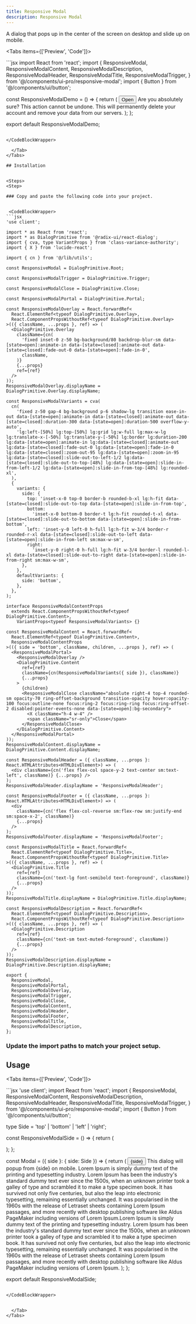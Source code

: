 ```yaml
---
title: Responsive Modal
description: Responsive Modal
---
```



A dialog that pops up in the center of the screen on desktop and slide up on mobile.


<Tabs items={['Preview', 'Code']}>
  <Tab value="Preview">
  <div className="flex-row-center pt-4">
    <ResponsiveModalDemo/>
  </div>
  </Tab>
  <Tab value="Code">

<CodeBlockWrapper>
```jsx
import React from 'react';
import {
  ResponsiveModal,
  ResponsiveModalContent,
  ResponsiveModalDescription,
  ResponsiveModalHeader,
  ResponsiveModalTitle,
  ResponsiveModalTrigger,
} from '@/components/ui-pro/responsive-modal';
import { Button } from '@/components/ui/button';

const ResponsiveModalDemo = () => {
  return (
    <ResponsiveModal>
      <ResponsiveModalTrigger asChild>
        <Button variant="outline">Open</Button>
      </ResponsiveModalTrigger>
      <ResponsiveModalContent>
        <ResponsiveModalHeader>
          <ResponsiveModalTitle>Are you absolutely sure?</ResponsiveModalTitle>
          <ResponsiveModalDescription>
            This action cannot be undone. This will permanently delete your account and remove your
            data from our servers.
          </ResponsiveModalDescription>
        </ResponsiveModalHeader>
      </ResponsiveModalContent>
    </ResponsiveModal>
  );
};

export default ResponsiveModalDemo;
```
  
</CodeBlockWrapper>
  
  </Tab>
</Tabs>

## Installation

 
<Steps>
<Step>
 
### Copy and paste the following code into your project.

 
 <CodeBlockWrapper>
```jsx
'use client';

import * as React from 'react';
import * as DialogPrimitive from '@radix-ui/react-dialog';
import { cva, type VariantProps } from 'class-variance-authority';
import { X } from 'lucide-react';

import { cn } from '@/lib/utils';

const ResponsiveModal = DialogPrimitive.Root;

const ResponsiveModalTrigger = DialogPrimitive.Trigger;

const ResponsiveModalClose = DialogPrimitive.Close;

const ResponsiveModalPortal = DialogPrimitive.Portal;

const ResponsiveModalOverlay = React.forwardRef<
  React.ElementRef<typeof DialogPrimitive.Overlay>,
  React.ComponentPropsWithoutRef<typeof DialogPrimitive.Overlay>
>(({ className, ...props }, ref) => (
  <DialogPrimitive.Overlay
    className={cn(
      'fixed inset-0 z-50 bg-background/80 backdrop-blur-sm data-[state=open]:animate-in data-[state=closed]:animate-out data-[state=closed]:fade-out-0 data-[state=open]:fade-in-0',
      className,
    )}
    {...props}
    ref={ref}
  />
));
ResponsiveModalOverlay.displayName = DialogPrimitive.Overlay.displayName;

const ResponsiveModalVariants = cva(
  cn(
    'fixed z-50 gap-4 bg-background p-6 shadow-lg transition ease-in-out data-[state=open]:animate-in data-[state=closed]:animate-out data-[state=closed]:duration-300 data-[state=open]:duration-500 overflow-y-auto',
    'lg:left-[50%] lg:top-[50%] lg:grid lg:w-full lg:max-w-lg lg:translate-x-[-50%] lg:translate-y-[-50%] lg:border lg:duration-200 lg:data-[state=open]:animate-in lg:data-[state=closed]:animate-out lg:data-[state=closed]:fade-out-0 lg:data-[state=open]:fade-in-0 lg:data-[state=closed]:zoom-out-95 lg:data-[state=open]:zoom-in-95 lg:data-[state=closed]:slide-out-to-left-1/2 lg:data-[state=closed]:slide-out-to-top-[48%] lg:data-[state=open]:slide-in-from-left-1/2 lg:data-[state=open]:slide-in-from-top-[48%] lg:rounded-xl',
  ),
  {
    variants: {
      side: {
        top: 'inset-x-0 top-0 border-b rounded-b-xl lg:h-fit data-[state=closed]:slide-out-to-top data-[state=open]:slide-in-from-top',
        bottom:
          'inset-x-0 bottom-0 border-t lg:h-fit rounded-t-xl data-[state=closed]:slide-out-to-bottom data-[state=open]:slide-in-from-bottom',
        left: 'inset-y-0 left-0 h-full lg:h-fit w-3/4 border-r rounded-r-xl data-[state=closed]:slide-out-to-left data-[state=open]:slide-in-from-left sm:max-w-sm',
        right:
          'inset-y-0 right-0 h-full lg:h-fit w-3/4 border-l rounded-l-xl data-[state=closed]:slide-out-to-right data-[state=open]:slide-in-from-right sm:max-w-sm',
      },
    },
    defaultVariants: {
      side: 'bottom',
    },
  },
);

interface ResponsiveModalContentProps
  extends React.ComponentPropsWithoutRef<typeof DialogPrimitive.Content>,
    VariantProps<typeof ResponsiveModalVariants> {}

const ResponsiveModalContent = React.forwardRef<
  React.ElementRef<typeof DialogPrimitive.Content>,
  ResponsiveModalContentProps
>(({ side = 'bottom', className, children, ...props }, ref) => (
  <ResponsiveModalPortal>
    <ResponsiveModalOverlay />
    <DialogPrimitive.Content
      ref={ref}
      className={cn(ResponsiveModalVariants({ side }), className)}
      {...props}
    >
      {children}
      <ResponsiveModalClose className="absolute right-4 top-4 rounded-sm opacity-70 ring-offset-background transition-opacity hover:opacity-100 focus:outline-none focus:ring-2 focus:ring-ring focus:ring-offset-2 disabled:pointer-events-none data-[state=open]:bg-secondary">
        <X className="h-4 w-4" />
        <span className="sr-only">Close</span>
      </ResponsiveModalClose>
    </DialogPrimitive.Content>
  </ResponsiveModalPortal>
));
ResponsiveModalContent.displayName = DialogPrimitive.Content.displayName;

const ResponsiveModalHeader = ({ className, ...props }: React.HTMLAttributes<HTMLDivElement>) => (
  <div className={cn('flex flex-col space-y-2 text-center sm:text-left', className)} {...props} />
);
ResponsiveModalHeader.displayName = 'ResponsiveModalHeader';

const ResponsiveModalFooter = ({ className, ...props }: React.HTMLAttributes<HTMLDivElement>) => (
  <div
    className={cn('flex flex-col-reverse sm:flex-row sm:justify-end sm:space-x-2', className)}
    {...props}
  />
);
ResponsiveModalFooter.displayName = 'ResponsiveModalFooter';

const ResponsiveModalTitle = React.forwardRef<
  React.ElementRef<typeof DialogPrimitive.Title>,
  React.ComponentPropsWithoutRef<typeof DialogPrimitive.Title>
>(({ className, ...props }, ref) => (
  <DialogPrimitive.Title
    ref={ref}
    className={cn('text-lg font-semibold text-foreground', className)}
    {...props}
  />
));
ResponsiveModalTitle.displayName = DialogPrimitive.Title.displayName;

const ResponsiveModalDescription = React.forwardRef<
  React.ElementRef<typeof DialogPrimitive.Description>,
  React.ComponentPropsWithoutRef<typeof DialogPrimitive.Description>
>(({ className, ...props }, ref) => (
  <DialogPrimitive.Description
    ref={ref}
    className={cn('text-sm text-muted-foreground', className)}
    {...props}
  />
));
ResponsiveModalDescription.displayName = DialogPrimitive.Description.displayName;

export {
  ResponsiveModal,
  ResponsiveModalPortal,
  ResponsiveModalOverlay,
  ResponsiveModalTrigger,
  ResponsiveModalClose,
  ResponsiveModalContent,
  ResponsiveModalHeader,
  ResponsiveModalFooter,
  ResponsiveModalTitle,
  ResponsiveModalDescription,
};
```
 
</CodeBlockWrapper>
</Step>
 
<Step>
 
### Update the import paths to match your project setup.



 
</Step>
</Steps>


## Usage



<Tabs items={['Preview', 'Code']}>
  <Tab value="Preview">
   <div className="flex-row-center pt-4">
    <ResponsiveModalSide/>
  </div>
  </Tab>
  <Tab value="Code">

<CodeBlockWrapper>
```jsx
'use client';
import React from 'react';
import {
  ResponsiveModal,
  ResponsiveModalContent,
  ResponsiveModalDescription,
  ResponsiveModalHeader,
  ResponsiveModalTitle,
  ResponsiveModalTrigger,
} from '@/components/ui-pro/responsive-modal';
import { Button } from '@/components/ui/button';

type Side = 'top' | 'bottom' | 'left' | 'right';

const ResponsiveModalSide = () => {
  return (
    <div className="space-y-3">
      <div className="space-x-3">
        <Modal side="top" />
        <Modal side="bottom" />
      </div>
      <div className="space-x-3">
        <Modal side="left" />
        <Modal side="right" />
      </div>
    </div>
  );
};

const Modal = ({ side }: { side: Side }) => {
  return (
    <ResponsiveModal>
      <ResponsiveModalTrigger asChild>
        <Button variant="outline">{side}</Button>
      </ResponsiveModalTrigger>
      <ResponsiveModalContent side={side}>
        <ResponsiveModalHeader>
          <ResponsiveModalTitle>This dialog will popup from {side} on mobile.</ResponsiveModalTitle>
          <ResponsiveModalDescription>
            Lorem Ipsum is simply dummy text of the printing and typesetting industry. Lorem Ipsum
            has been the industry's standard dummy text ever since the 1500s, when an unknown
            printer took a galley of type and scrambled it to make a type specimen book. It has
            survived not only five centuries, but also the leap into electronic typesetting,
            remaining essentially unchanged. It was popularised in the 1960s with the release of
            Letraset sheets containing Lorem Ipsum passages, and more recently with desktop
            publishing software like Aldus PageMaker including versions of Lorem Ipsum.Lorem Ipsum
            is simply dummy text of the printing and typesetting industry. Lorem Ipsum has been the
            industry's standard dummy text ever since the 1500s, when an unknown printer took a
            galley of type and scrambled it to make a type specimen book. It has survived not only
            five centuries, but also the leap into electronic typesetting, remaining essentially
            unchanged. It was popularised in the 1960s with the release of Letraset sheets
            containing Lorem Ipsum passages, and more recently with desktop publishing software like
            Aldus PageMaker including versions of Lorem Ipsum.
          </ResponsiveModalDescription>
        </ResponsiveModalHeader>
      </ResponsiveModalContent>
    </ResponsiveModal>
  );
};

export default ResponsiveModalSide;

```
  
</CodeBlockWrapper>

  
  </Tab>
</Tabs>